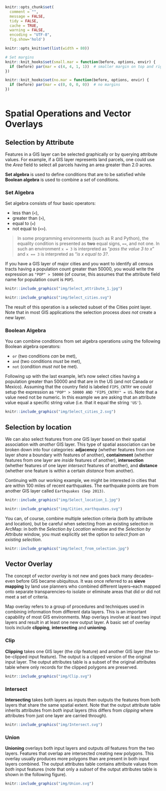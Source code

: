 ```r
knitr::opts_chunk$set(
  comment = "",
  message = FALSE,
  tidy = FALSE,
  cache = TRUE,
  warning = FALSE,
  encoding = "UTF-8",
  fig.show='hold')

knitr::opts_knit$set(list(width = 80))

# Set margins
knitr::knit_hooks$set(small.mar = function(before, options, envir) {
  if (before) par(mar = c(4, 4, 1, 1))  # smaller margin on top and right
})

knitr::knit_hooks$set(no.mar = function(before, options, envir) {
  if (before) par(mar = c(0, 0, 0, 0))  # no margins
})



```
# Spatial Operations and Vector Overlays


## Selection by Attribute

Features in a GIS layer can be selected graphically or by querying attribute values. For example, if a GIS layer represents land parcels, one could use the *Area* field to select all parcels having an area greater than 2.0 acres. 

**Set algebra** is used to define conditions that are to be satisfied while **Boolean algebra** is used to combine a *set* of conditions. 

### Set Algebra

Set algebra consists of four basic operators: 

 * less than (`<`), 
 * greater than (`>`), 
 * equal to (`=`)
 * not equal to (`<>`).

> In some programming environments (such as R and Python), the equality condition is presented as **two** equal signs, `==`, and not one. In such an environment `x = 3` is interpreted as "*pass the value 3 to x*" and `x == 3` is interpreted as "*is x equal to 3?*.


If you have a GIS layer of major cities and you want to identify all census tracts having a population count greater than 50000, you would write the expression as `"POP" > 50000` (of course, this assumes that the attribute field name for population count is `POP`).

```r

knitr::include_graphics("img/Select_attribute_1.jpg")
```


```r
knitr::include_graphics("img/Select_cities.svg")
```


The result of this operation is a selected subset of the Cities point layer. Note that in most GIS applications the selection process *does not* create a new layer.

### Boolean Algebra

You can combine conditions from set algebra operations using the following Boolean algebra operators: 

 * `or` (two conditions *can* be met), 
 * `and` (two conditions *must* be met), 
 * `not` (condition *must not* be met).
 
Following up with the last example, let's now select cities having a population greater than 50000 and that are in the US (and not Canada or Mexico). Assuming that the country field is labeled `FIPS_CNTRY` we could setup the expression as `"POP" > 50000 AND "FIPS_CNTRY" = US`. Note that a value need not be numeric. In this example we are asking that an attribute value equal a specific string value (i.e. that it equal the string `'US'`).


```r
knitr::include_graphics("img/Select_cities_2.svg")
```

## Selection by location

We can also select features from *one* GIS layer based on their spatial association with *another* GIS layer. This type of spatial association can be broken down into four categories: **adjacency** (whether features from one layer *share* a boundary with features of another), **containment** (whether features from one layer are *inside* features of another), **intersection** (whether features of one layer *intersect* features of another), and **distance** (whether one feature is within a certain *distance* from another).

Continuing with our working example, we might be interested in cities that are within 100 miles of recent earthquakes. The earthquake points are from another GIS layer called `Earthquakes (Sep 2013)`. 

```r

knitr::include_graphics("img/Select_location_1.jpg")
```


```r
knitr::include_graphics("img/Cities_earthquakes.svg")
```


You can, of course, combine multiple selection criteria (both by attribute and location), but be careful when selecting from an existing selection in ArcMap: in both the *Selection by Location* window and the *Selection by Attribute* window, you must explicitly set the option to *select from an existing selection*.
 
```r
knitr::include_graphics("img/Select_from_selection.jpg")
``` 

## Vector Overlay

<aside>
The concept of *vector overlay* is not new and goes back many decades--even before GIS became ubiquitous. It was once referred to as **sieve mapping** by land use planners who combined different layers--each mapped onto separate transparencies--to isolate or eliminate areas that did or did not meet a set of criteria.
</aside>

Map overlay refers to a group of procedures and techniques used in combining information from different data layers. This is an important capability of most GIS environments. Map overlays involve at least two input layers and result in at least one new output layer. A basic set of overlay tools include **clipping**, **intersecting** and **unioning**.

### Clip

**Clipping** takes one GIS layer (the *clip* feature) and another GIS layer (the to-be-clipped input feature). The output is a clipped version of the original input layer. The output attributes table is a subset of the original attributes table where only records for the clipped polygons are preserved.

```r
knitr::include_graphics("img/Clip.svg")
``` 

### Intersect

**Intersecting** takes both layers as inputs then outputs the features from both layers that share the same spatial extent. Note that the output attribute table inherits attributes from *both* input layers (this differs from *clipping* where attributes from just one layer are carried through).

```r
knitr::include_graphics("img/Intersect.svg")
``` 

### Union

**Unioning** overlays both input layers and outputs *all* features from the two layers. Features that overlap are intersected creating new polygons. This overlay usually produces more polygons than are present in both input layers combined. The output attributes table contains attribute values from *both* input features (note that only a *subset* of the output attributes table is shown in the following figure).

```r
knitr::include_graphics("img/Union.svg")
``` 



